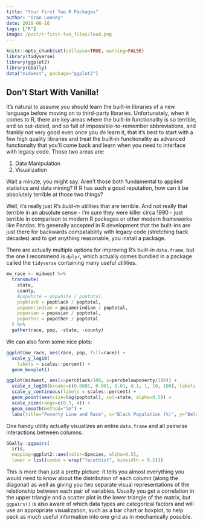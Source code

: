 ```yaml
---
title: "Your First Two R Packages"
author: "Oran Looney"
date: 2018-06-16
tags: ["R"]
image: /post/r-first-two_files/lead.png
---
```


```r
knitr::opts_chunk$set(collapse=TRUE, warning=FALSE)
library(tidyverse)
library(ggplot2)
library(GGally)
data("midwest", package="ggplot2")
```

## Don't Start With Vanilla!

It's natural to assume you should learn the built-in libraries of a new language before
moving on to third-party libraries. Unfortunately, when it comes to R, there are 
key areas where the built-in functionality is so terrible, and so out-dated, and so full
of impossible-to-remember abbreviations, and frankly not very good even once you *do* learn
it, that it's best to start with a few high quality libraries and treat the built-in functionality
as advanced functionalty that you'll come back and learn when you need to interface with legacy
code. Those two areas are:

1. Data Manipulation
2. Visualization

Wait a minute, you might say. Aren't those both fundamental to applied statistics and data mining?
If R has such a good reputation, how can it be absolutely terrible at those two things?

Well, it's really just R's *built-in* utilities that are terrible. And not
really that terrible in an absolute sense - I'm sure they were killer circa 1990
- just terrible in comparison to modern R packages or other modern frameworks like Pandas. It's 
generally accepted in R development that the built-ins are just there for backwards compatability
with legacy code (stretching back decades) and to get anything reasonable, you install a package.

There are actually multiple options for improving R's built-in `data.frame`, but the one I recommend
is `dplyr`, which actually comes bundled in a package called the `tidyverse` containing many
useful utilities.

```r
mw_race <- midwest %>% 
  transmute(
    state, 
    county, 
    #popwhite = popwhite / poptotal, 
    popblack = popblack / poptotal, 
    popamerindian = popamerindian / poptotal, 
    popasian = popasian / poptotal, 
    popother = popother / poptotal
  ) %>%
  gather(race, pop, -state, -county)
```

We can also form some nice plots:

```r
ggplot(mw_race, aes(race, pop, fill=race)) + 
  scale_y_log10(
  	labels = scales::percent) +
  geom_boxplot()
```

```r
ggplot(midwest, aes(x=percblack/100, y=percbelowpoverty/100)) +
  scale_x_log10(breaks=c(0.0001, 0.001, 0.01, 0.1, 1, 10, 100), labels = scales::percent) +
  scale_y_continuous(labels = scales::percent) + 
  geom_point(aes(size=log(poptotal), col=state, alpha=0.5)) + 
  scale_size(range=c(0.5, 4)) +
  geom_smooth(method="lm") +
  labs(title="Poverty Line and Race", x="Black Population (%)", y="Below Poverty Line (%)")
```

One handy utility actually visualizes an entire `data.frame` and all pairwise interactions 
between columns:

```r
GGally::ggpairs(
  iris, 
  mapping=ggplot2::aes(color=Species, alpha=0.5), 
  lower = list(combo = wrap("facethist", binwidth = 0.5)))
```

This is more than just a pretty picture: it tells you almost everything you would need to
know about the distribution of each column (along the diagonal) as well as giving you
*two* separate visual representations of the relationship between each pair of variables.
Usually you get a correlation in the upper triangle and a scatter plot in the lower triangle
of the matrix, but `ggpairs()` is also aware of which data types are categorical factors
and will use an appropriate visualization, such as a bar chart or boxplot, to help pack
as much useful information into one grid as in mechanically possible.

